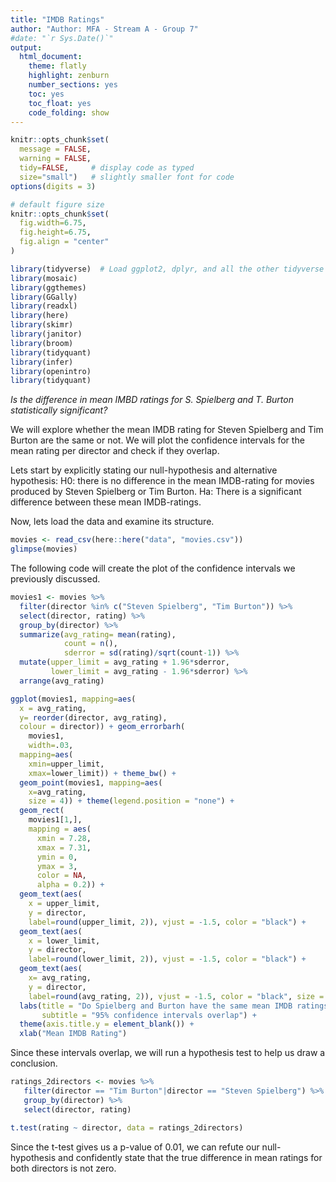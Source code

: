 ```yaml
---
title: "IMDB Ratings"
author: "Author: MFA - Stream A - Group 7"
#date: "`r Sys.Date()`"
output:
  html_document:
    theme: flatly
    highlight: zenburn
    number_sections: yes
    toc: yes
    toc_float: yes
    code_folding: show
---
```


```r
knitr::opts_chunk$set(
  message = FALSE, 
  warning = FALSE, 
  tidy=FALSE,     # display code as typed
  size="small")   # slightly smaller font for code
options(digits = 3)

# default figure size
knitr::opts_chunk$set(
  fig.width=6.75, 
  fig.height=6.75,
  fig.align = "center"
)
```

```r
library(tidyverse)  # Load ggplot2, dplyr, and all the other tidyverse packages
library(mosaic)
library(ggthemes)
library(GGally)
library(readxl)
library(here)
library(skimr)
library(janitor)
library(broom)
library(tidyquant)
library(infer)
library(openintro)
library(tidyquant)
```

*Is the difference in mean IMBD ratings for S. Spielberg and T. Burton statistically significant?*

We will explore whether the mean IMDB rating for Steven Spielberg and Tim Burton are the same or not. We will plot the confidence intervals for the mean rating per director and check if they overlap.

Lets start by explicitly stating our null-hypothesis and alternative hypothesis:
H0: there is no difference in the mean IMDB-rating for movies produced by Steven Spielberg or Tim Burton. 
Ha: There is a significant difference between these mean IMDB-ratings.

Now, lets load the data and examine its structure. 

```r
movies <- read_csv(here::here("data", "movies.csv"))
glimpse(movies)
```

The following code will create the plot of the confidence intervals we previously discussed.  

```r
movies1 <- movies %>% 
  filter(director %in% c("Steven Spielberg", "Tim Burton")) %>%
  select(director, rating) %>%
  group_by(director) %>%
  summarize(avg_rating= mean(rating), 
            count = n(),
            sderror = sd(rating)/sqrt(count-1)) %>%
  mutate(upper_limit = avg_rating + 1.96*sderror,
         lower_limit = avg_rating - 1.96*sderror) %>%
  arrange(avg_rating)

ggplot(movies1, mapping=aes(
  x = avg_rating,
  y= reorder(director, avg_rating), 
  colour = director)) + geom_errorbarh(
    movies1, 
    width=.03, 
  mapping=aes(
    xmin=upper_limit, 
    xmax=lower_limit)) + theme_bw() + 
  geom_point(movies1, mapping=aes(
    x=avg_rating, 
    size = 4)) + theme(legend.position = "none") + 
  geom_rect(
    movies1[1,], 
    mapping = aes(
      xmin = 7.28, 
      xmax = 7.31, 
      ymin = 0, 
      ymax = 3, 
      color = NA, 
      alpha = 0.2)) + 
  geom_text(aes(
    x = upper_limit, 
    y = director, 
    label=round(upper_limit, 2)), vjust = -1.5, color = "black") + 
  geom_text(aes(
    x = lower_limit, 
    y = director, 
    label=round(lower_limit, 2)), vjust = -1.5, color = "black") +
  geom_text(aes(
    x= avg_rating, 
    y = director, 
    label=round(avg_rating, 2)), vjust = -1.5, color = "black", size = 6) + 
  labs(title = "Do Spielberg and Burton have the same mean IMDB ratings?",            
       subtitle = "95% confidence intervals overlap") + 
  theme(axis.title.y = element_blank()) + 
  xlab("Mean IMDB Rating")
```

Since these intervals overlap, we will run a hypothesis test to help us draw a conclusion.

```r
ratings_2directors <- movies %>%
   filter(director == "Tim Burton"|director == "Steven Spielberg") %>% 
   group_by(director) %>%  
   select(director, rating)

t.test(rating ~ director, data = ratings_2directors)
```

Since the t-test gives us a p-value of 0.01, we can refute our null-hypothesis and confidently state that the true difference in mean ratings for both directors is not zero.